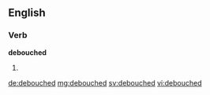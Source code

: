 ==English==

===Verb===
'''debouched'''

# {{en-past of|debouche}}

[[de:debouched]]
[[mg:debouched]]
[[sv:debouched]]
[[vi:debouched]]